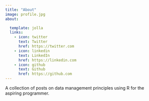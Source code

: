 ```yaml
---
title: "About"
image: profile.jpg
about:

  template: jolla
  links:
    - icon: twitter
      text: Twitter
      href: https://twitter.com
    - icon: linkedin
      text: LinkedIn
      href: https://linkedin.com
    - icon: github
      text: Github
      href: https://github.com
---
```


A collection of posts on data management principles using R for the aspiring programmer.
